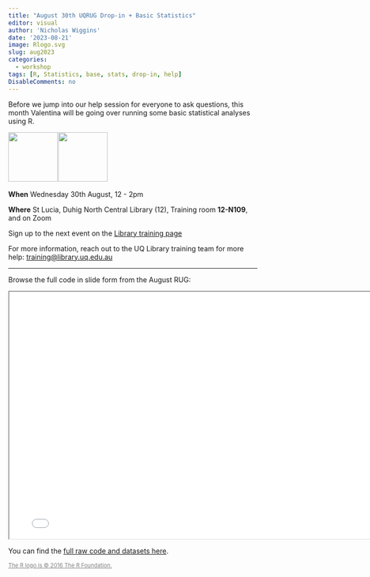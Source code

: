 ```yaml
---
title: "August 30th UQRUG Drop-in + Basic Statistics"
editor: visual
author: 'Nicholas Wiggins'
date: '2023-08-21'
image: Rlogo.svg
slug: aug2023
categories:
  - workshop
tags: [R, Statistics, base, stats, drop-in, help]
DisableComments: no
---
```


Before we jump into our help session for everyone to ask questions, this month Valentina will be going over running some basic statistical analyses using R.

<p float="left">

<img src="https://uqrug.netlify.app/uqrug.png" height="100" style="margin-right:-0.2em;"/> <img src="Rlogo.svg" height="100" style="margin-right:-0.2em;"/>

</p>

**When** Wednesday 30th August, 12 - 2pm

**Where** St Lucia, Duhig North Central Library (12), Training room **12-N109**, and on Zoom

Sign up to the next event on the [Library training page](https://studenthub.uq.edu.au/students/events/detail/4727514)

For more information, reach out to the UQ Library training team for more help: <a href="javascript:void(0);" onclick="copyEvent('copy')" id="copy" title="Click to copy email address">training\@library.uq.edu.au</a>

------------------------------------------------------------------------

Browse the full code in slide form from the August RUG:

<iframe width="780" height="500" src="/presentations/23-08-stats/stats.html" title="data.table Quarto Presentation"></iframe>

You can find the [full raw code and datasets here](https://github.com/Nijawi/uqrug/tree/main/presentations/23-08-stats/datasets).

[The R logo is © 2016 The R Foundation.](https://www.r-project.org/logo/){style="color:grey; font-size:80%;"}
